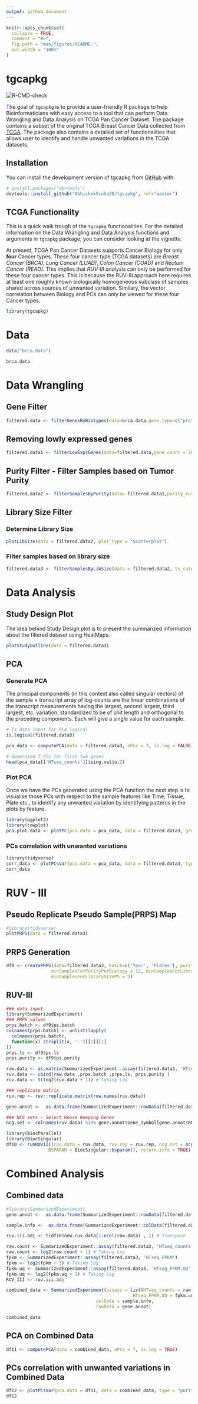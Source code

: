 ```yaml
---
output: github_document
---
```


<!-- README.md is generated from README.Rmd. Please edit that file -->

```r
knitr::opts_chunk$set(
  collapse = TRUE,
  comment = "#>",
  fig.path = "man/figures/README-",
  out.width = "100%"
)
```

# tgcapkg

<!-- badges: start -->
![R-CMD-check](https://github.com/AbhishekSinha28/tgcapkg/workflows/R-CMD-check/badge.svg)
<!-- badges: end -->

The goal of `tgcapkg` is to provide a user-friendly R package to help Bioinformaticians with easy access to a tool that can perform Data Wrangling and Data Analysis on TCGA Pan Cancer Dataset. The package contains a subset of the original TCGA Breast Cancer Data collected from [TCGA](https://www.cbioportal.org/datasets). The package also contains a detailed set of functionalities that allows user to identify and handle unwanted variations in the TCGA datasets.

## Installation

You can install the development version of tgcapkg from [GitHub](https://github.com/) with:

``` r
# install.packages("devtools")
devtools::install_github("AbhishekSinha28/tgcapkg", ref="master")
```

## TCGA Functionality

This is a quick walk trough of the `tgcapkg` functionalities. For the detailed information on the Data Wrangling and Data Analysis functions and arguments in `tgcapkg` package, you can consider looking at the vignette.

At present, TCGA Pan Cancer Datasets supports Cancer Biology for only **four** Cancer types. These four cancer type (TCGA datasets) are *Breast Cancer (BRCA)*, *Lung Cancer (LUAD)*, *Colon Cancer (COAD)* and *Rectum Cancer (READ)*. This implies that *RUV-III analysis* can only be performed for these four cancer types. This is because the RUV-III approach here requires at least one roughly known biologically homogeneous subclass of samples shared across sources of unwanted variation. Similary, the vector correlation between Biology and PCs can only be viewed for these four Cancer types.

```r
library(tgcapkg)
```

# Data

```r
data("brca.data")
```

```r
brca.data
```

# Data Wrangling

## Gene Filter

```r
filtered.data <- filterGenesByBiotypes(data=brca.data,gene.type=c("protein.coding"))
```

## Removing lowly expressed genes

```r
filtered.data1 <- filterLowExprGenes(data=filtered.data,gene_count = 20,sample_size = 200)
```

## Purity Filter - Filter Samples based on Tumor Purity

```r
filtered.data2 <- filterSamplesByPurity(data= filtered.data1,purity_cutoff= 0.50)
```

## Library Size Filter

### Determine Library Size

```r
plotLibSize(data = filtered.data2, plot_type = "Scatterplot")
```

### Filter samples based on library size

```r
filtered.data3 <- filterSamplesByLibSize(data = filtered.data2, ls_cutoff = 17.5)
```


# Data Analysis

## Study Design Plot

The idea behind Study Design plot is to present the summarized information about the filtered dataset using HeatMaps. 

```r
plotStudyOutline(data = filtered.data3)
```

## PCA

### Generate PCA

The principal components (in this context also called singular vectors) of the sample × transcript array of log-counts are the linear combinations of the transcript measurements having the largest, second largest, third largest, etc. variation, standardized to be of unit length and orthogonal to the preceding components. Each will give a single value for each sample.

```r
# Is data input for PCA logical
is.logical(filtered.data3)
```

```r
pca_data <- computePCA(data = filtered.data3, nPcs = 7, is.log = FALSE)
```

```r
# Generated 7 PCs for first two genes
head(pca_data[['HTseq_counts']]$sing.val$u,2)
```

### Plot PCA

Once we have the PCs generated using the PCA function the next step is to visualise those PCs with respect to the sample features like Time, Tissue, Plate etc., to identify any unwanted variation by identifying patterns in the plots by feature.

```r
library(ggplot2)
library(cowplot)
pca.plot.data <- plotPC(pca.data = pca_data, data = filtered.data3, group = "Time", plot_type = "DensityPlot", npcs = 3)
```

### PCs correlation with unwanted variations

```r
library(tidyverse)
corr_data <- plotPCsVar(pca.data = pca_data, data = filtered.data3, type = "purity", nPCs = 7)
corr_data
```

# RUV - III

## Pseudo Replicate Pseudo Sample(PRPS) Map

```r
#library(tidyverse)
plotPRPS(data = filtered.data3)
```

## PRPS Generation

```r
df9 <- createPRPS(data=filtered.data3, batch=c('Year', 'Plates'), purity='Purity_singscore',include.ls=T, include.purity=T, minSamplesPerBatchPS = 3, minSamplesForPuirtyPS = 3, 
                 minSamplesForPurityPerBiology = 12, minSamplesForLibrarySizePerBatch = 6,
                 minSamplesForLibrarySizePS = 3)
```

## RUV-III

```r
### data input
library(SummarizedExperiment)
### PRPS values
prps.batch <- df9$ps.batch
colnames(prps.batch) <- unlist(lapply(
  colnames(prps.batch),
  function(x) strsplit(x, '-')[[1]][1]
))
prps.ls <- df9$ps.ls
prps.purity <- df9$ps.purity

raw.data <- as.matrix(SummarizedExperiment::assay(filtered.data3, 'HTseq_counts'))
ruv.data <- cbind(raw.data ,prps.batch ,prps.ls, prps.purity )
ruv.data <- t(log2(ruv.data + 1)) # Taking Log 

### replicate matrix
ruv.rep <- ruv::replicate.matrix(row.names(ruv.data))

gene.annot <-  as.data.frame(SummarizedExperiment::rowData(filtered.data3))

### NCG sets - Select House Keeping Genes
ncg.set <- colnames(ruv.data) %in% gene.annot$Gene_symbol[gene.annot$RNAseq_HK == 'yes']
```

```r
library(BiocParallel)
library(BiocSingular)
df10 <- runRUVIII(ruv.data = ruv.data, ruv.rep = ruv.rep, ncg.set = ncg.set, k=1, 
                BSPARAM = BiocSingular::bsparam(), return.info = TRUE)
```

# Combined Analysis

## Combined data

```r
#library(SummarizedExperiment)
gene.annot <-  as.data.frame(SummarizedExperiment::rowData(filtered.data3))

sample.info <-  as.data.frame(SummarizedExperiment::colData(filtered.data3))

ruv.iii.adj <- t(df10$new.ruv.data[1:ncol(raw.data) , ]) # transpose

raw.count <- SummarizedExperiment::assay(filtered.data3, 'HTseq_counts')
raw.count <- log2(raw.count + 1) # Taking Log 
fpkm <- SummarizedExperiment::assay(filtered.data3, 'HTseq_FPKM')
fpkm <- log2(fpkm + 1) # Taking Log 
fpkm.uq <- SummarizedExperiment::assay(filtered.data3, 'HTseq_FPKM.UQ')
fpkm.uq <- log2(fpkm.uq + 1) # Taking Log 
RUV_III <- ruv.iii.adj

```

```r
combined_data <- SummarizedExperiment(assays = list(HTseq_counts = raw.count, HTseq_FPKM = fpkm,
                                                HTseq_FPKM.UQ = fpkm.uq, RUV_III = RUV_III),
                                  colData = sample.info,
                                  rowData = gene.annot)

combined_data
```

## PCA on Combined Data
```r
df11 <- computePCA(data = combined_data, nPcs = 7, is.log = TRUE)
```

## PCs correlation with unwanted variations in Combined Data

```r
df12 <- plotPCsVar(pca.data = df11, data = combined_data, type = "purity", nPCs = 7)
df12
```
